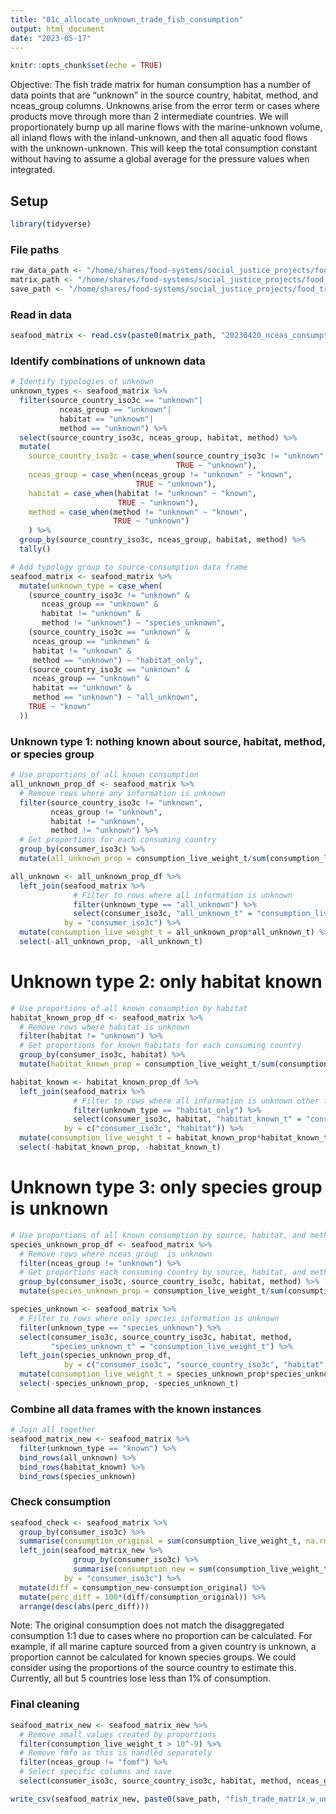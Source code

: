```yaml
---
title: "01c_allocate_unknown_trade_fish_consumption"
output: html_document
date: "2023-05-17"
---
```


```r
knitr::opts_chunk$set(echo = TRUE)
```

Objective: The fish trade matrix for human consumption has a number of data points that are "unknown" in the source country, habitat, method, and nceas_group columns. Unknowns arise from the error term or cases where products move through more than 2 intermediate countries. We will proportionately bump up all marine flows with the marine-unknown volume, all inland flows with the inland-unknown, and then all aquatic food flows with the unknown-unknown. This will keep the total consumption constant without having to assume a global average for the pressure values when integrated.

## Setup
```r
library(tidyverse)
```

### File paths
```r
raw_data_path <- "/home/shares/food-systems/social_justice_projects/food_trade_pressures/raw_data/"
matrix_path <- "/home/shares/food-systems/social_justice_projects/food_trade_pressures/raw_data/trade/aquatic_food_trade/"
save_path <- "/home/shares/food-systems/social_justice_projects/food_trade_pressures/output_data/01c_allocate_unknown_trade_fish_consumption/"
```

### Read in data
```r
seafood_matrix <- read.csv(paste0(matrix_path, "20230420_nceas_consumption.csv"))
```

### Identify combinations of unknown data
```r
# Identify typologies of unknown 
unknown_types <- seafood_matrix %>%
  filter(source_country_iso3c == "unknown"|       
           nceas_group == "unknown"|
           habitat == "unknown"|
           method == "unknown") %>%
  select(source_country_iso3c, nceas_group, habitat, method) %>%
  mutate(
    source_country_iso3c = case_when(source_country_iso3c != "unknown" ~ "known",
                                     TRUE ~ "unknown"),
    nceas_group = case_when(nceas_group != "unknown" ~ "known",
                            TRUE ~ "unknown"),
    habitat = case_when(habitat != "unknown" ~ "known",
                        TRUE ~ "unknown"),
    method = case_when(method != "unknown" ~ "known",
                       TRUE ~ "unknown")
    ) %>%
  group_by(source_country_iso3c, nceas_group, habitat, method) %>%
  tally()

# Add typology group to source-consumption data frame
seafood_matrix <- seafood_matrix %>%
  mutate(unknown_type = case_when(
    (source_country_iso3c != "unknown" &
       nceas_group == "unknown" &
       habitat != "unknown" &
       method != "unknown") ~ "species_unknown",
    (source_country_iso3c == "unknown" &
     nceas_group == "unknown" &
     habitat != "unknown" &
     method == "unknown") ~ "habitat_only",
    (source_country_iso3c == "unknown" &
     nceas_group == "unknown" &
     habitat == "unknown" &
     method == "unknown") ~ "all_unknown",
    TRUE ~ "known"
  ))
```


### Unknown type 1: nothing known about source, habitat, method, or species group
```r
# Use proportions of all known consumption
all_unknown_prop_df <- seafood_matrix %>%
  # Remove rows where any information is unknown
  filter(source_country_iso3c != "unknown",       
         nceas_group != "unknown",
         habitat != "unknown",
         method != "unknown") %>%
  # Get proportions for each consuming country
  group_by(consumer_iso3c) %>%
  mutate(all_unknown_prop = consumption_live_weight_t/sum(consumption_live_weight_t)) 

all_unknown <- all_unknown_prop_df %>% 
  left_join(seafood_matrix %>%
              # Filter to rows where all information is unknown
              filter(unknown_type == "all_unknown") %>%
              select(consumer_iso3c, "all_unknown_t" = "consumption_live_weight_t"),
            by = "consumer_iso3c") %>%
  mutate(consumption_live_weight_t = all_unknown_prop*all_unknown_t) %>%
  select(-all_unknown_prop, -all_unknown_t)
```

# Unknown type 2: only habitat known
```r
# Use proportions of all known consumption by habitat
habitat_known_prop_df <- seafood_matrix %>%
  # Remove rows where habitat is unknown
  filter(habitat != "unknown") %>%
  # Get proportions for known habitats for each consuming country
  group_by(consumer_iso3c, habitat) %>%
  mutate(habitat_known_prop = consumption_live_weight_t/sum(consumption_live_weight_t)) 

habitat_known <- habitat_known_prop_df %>% 
  left_join(seafood_matrix %>%
              # Filter to rows where all information is unknown other than habitat
              filter(unknown_type == "habitat_only") %>%
              select(consumer_iso3c, habitat, "habitat_known_t" = "consumption_live_weight_t"),
            by = c("consumer_iso3c", "habitat")) %>%
  mutate(consumption_live_weight_t = habitat_known_prop*habitat_known_t) %>%
  select(-habitat_known_prop, -habitat_known_t)
```

# Unknown type 3: only species group is unknown
```r
# Use proportions of all known consumption by source, habitat, and method
species_unknown_prop_df <- seafood_matrix %>%
  # Remove rows where nceas group  is unknown
  filter(nceas_group != "unknown") %>%
  # Get proportions each consuming country by source, habitat, and method
  group_by(consumer_iso3c, source_country_iso3c, habitat, method) %>%
  mutate(species_unknown_prop = consumption_live_weight_t/sum(consumption_live_weight_t)) 

species_unknown <- seafood_matrix %>% 
  # Filter to rows where only species information is unknown
  filter(unknown_type == "species_unknown") %>%
  select(consumer_iso3c, source_country_iso3c, habitat, method,
         "species_unknown_t" = "consumption_live_weight_t") %>%
  left_join(species_unknown_prop_df,
            by = c("consumer_iso3c", "source_country_iso3c", "habitat", "method")) %>%
  mutate(consumption_live_weight_t = species_unknown_prop*species_unknown_t) %>%
  select(-species_unknown_prop, -species_unknown_t)
```

### Combine all data frames with the known instances
```r
# Join all together
seafood_matrix_new <- seafood_matrix %>%
  filter(unknown_type == "known") %>%
  bind_rows(all_unknown) %>%
  bind_rows(habitat_known) %>%
  bind_rows(species_unknown)
```

### Check consumption
```r
seafood_check <- seafood_matrix %>%
  group_by(consumer_iso3c) %>%
  summarise(consumption_original = sum(consumption_live_weight_t, na.rm = TRUE)) %>%
  left_join(seafood_matrix_new %>%
              group_by(consumer_iso3c) %>%
              summarise(consumption_new = sum(consumption_live_weight_t, na.rm = TRUE)),
            by = "consumer_iso3c") %>%
  mutate(diff = consumption_new-consumption_original) %>%
  mutate(perc_diff = 100*(diff/consumption_original)) %>%
  arrange(desc(abs(perc_diff)))
```

Note: The original consumption does not match the disaggregated consumption 1:1 due to cases where no proportion can be calculated. For example, if all marine capture sourced from a given country is unknown, a proportion cannot be calculated for known species groups. We could consider using the proportions of the source country to estimate this. Currently, all but 5 countries lose less than 1% of consumption. 

### Final cleaning
```r
seafood_matrix_new <- seafood_matrix_new %>%
  # Remove small values created by proportions
  filter(consumption_live_weight_t > 10^-9) %>%
  # Remove fmfo as this is handled separately
  filter(nceas_group != "fomf") %>%
  # Select specific columns and save
  select(consumer_iso3c, source_country_iso3c, habitat, method, nceas_group, consumption_live_weight_t)

write_csv(seafood_matrix_new, paste0(save_path, "fish_trade_matrix_w_unknowns_allocated.csv"))

```

